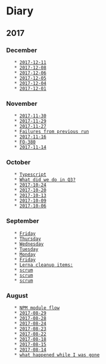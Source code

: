 
= Diary =

== 2017 ==

=== December ===
    * [[2017-12-11]]
    * [[2017-12-08]]
    * [[2017-12-06]]
    * [[2017-12-05]]
    * [[2017-12-04]]
    * [[2017-12-01]]

=== November ===
    * [[2017-11-30]]
    * [[2017-11-29]]
    * [[2017-11-27]]
    * [[2017-11-17|Failures from previous run]]
    * [[2017-11-16]]
    * [[2017-11-15|FO-380]]
    * [[2017-11-14]]

=== October ===
    * [[2017-10-30|Typescript]]
    * [[2017-10-27|What did we do in Q3?]]
    * [[2017-10-24]]
    * [[2017-10-20]]
    * [[2017-10-13]]
    * [[2017-10-09]]
    * [[2017-10-06]]

=== September ===
    * [[2017-09-29|Friday]]
    * [[2017-09-28|Thursday]]
    * [[2017-09-27|Wednesday]]
    * [[2017-09-26|Tuesday]]
    * [[2017-09-25|Monday]]
    * [[2017-09-22|Friday]]
    * [[2017-09-21|Lerna cleanup items:]]
    * [[2017-09-07|scrum]]
    * [[2017-09-05|scrum]]
    * [[2017-09-01|scrum]]

=== August ===
    * [[2017-08-31|NPM module flow]]
    * [[2017-08-29]]
    * [[2017-08-28]]
    * [[2017-08-24]]
    * [[2017-08-23]]
    * [[2017-08-22]]
    * [[2017-08-18]]
    * [[2017-08-15]]
    * [[2017-08-14]]
    * [[2017-08-07|what happened while I was gone]]
